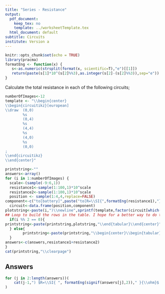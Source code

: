 ```yaml
---
title: "Series - Resistance"
output:
  pdf_document: 
    keep_tex: no
    template: ../worksheetTemplate.tex
  html_document: default
subtitle: Circuits
institute: Version a
---
```


```r
knitr::opts_chunk$set(echo = TRUE)
library(pracma)
formatEng <- function(x) {
   s<-as.numeric(strsplit(format(x, scientific=T),"e")[[1]])
   return(paste(s[1]*10^(s[2]%%3),as.integer(s[2]-(s[2]%%3)),sep="e"))
}
```

Calculate the total resistance in each of the following circuits;

```r
numberOfImages<-12
template <- "\\begin{center}
\\begin{circuitikz}[european]
\\draw  (0,0)
        %s
        (0,4)
        %s
        (4,4)
        %s 
        (4,0)
        %s 
        (0,0)
;
\\end{circuitikz}
\\end{center}"

printstring<-""
answers<-array()
for (i in 1:numberOfImages) {
  scale<-(sample(-9:6,1))
  resistance1<-sample(1:100,1)*10^scale
  resistance2<-sample(1:100,1)*10^scale
  position <- sample(1:4,4,replace=FALSE)
component<-c("to[battery]",paste("to[R=\\SI{",formatEng(resistance1),"}{\\ohm}]"),paste("to[R=\\SI{",formatEng(resistance2),"}{\\ohm}]"),'to[short]')
  circuit<-data.frame(position,component)
plotstring<-paste(i,")\\newline",sprintf(template,factor(circuit[which(position=='1'),]$component),factor(circuit[which(position=='2'),]$component),factor(circuit[which(position=='3'),]$component),factor(circuit[which(position=='4'),]$component)))
## Loop to build the rows in the table. I hope for a better way to do this.
  if(i %% 2 == 0){
printstring<-paste(printstring,plotstring,"\\end{tabular}\\end{center}")
  } else{
        printstring<-paste(printstring,"\\begin{center}\\begin{tabular}{p{8cm} p{8cm}}",plotstring," & ")
  }
answers<-c(answers,resistance1+resistance2)
}
cat(printstring,"\\clearpage")
```

## Answers

```r

for (j in 2:length(answers))(
    cat(j-1,") $R=\\SI{ ", formatEng(signif(answers[j],2))," }{\\ohm}$ \n",sep="")
)
```